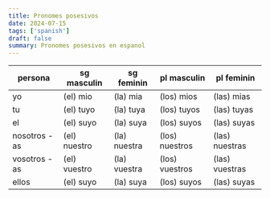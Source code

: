 ```yaml
---
title: Pronomes posesivos
date: 2024-07-15
tags: ['spanish']
draft: false
summary: Pronomes posesivos en espanol
---
```


| persona      | sg masculin  | sg feminin   | pl masculin    | pl feminin     |
| ------------ | ------------ | ------------ | -------------- | -------------- |
| yo           | (el) mio     | (la) mia     | (los) mios     | (las) mias     |
| tu           | (el) tuyo    | (la) tuya    | (los) tuyos    | (las) tuyas    |
| el           | (el) suyo    | (la) suya    | (los) suyos    | (las) suyas    |
| nosotros -as | (el) nuestro | (la) nuestra | (los) nuestros | (las) nuestras |
| vosotros -as | (el) vuestro | (la) vuestra | (los) vuestros | (las) vuestras |
| ellos        | (el) suyo    | (la) suya    | (los) suyos    | (las) suyas    |
